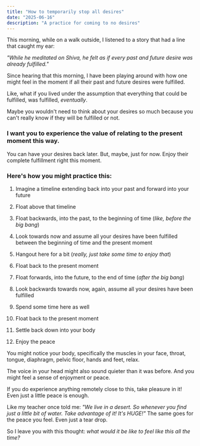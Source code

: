 ```yaml
---
title: "How to temporarily stop all desires"
date: "2025-06-16"
description: "A practice for coming to no desires"
---
```


This morning, while on a walk outside, I listened to a story that had a line that caught my ear:

*"While he meditated on Shiva, he felt as if every past and future desire was already fulfilled."*

Since hearing that this morning, I have been playing around with how one might feel in the moment if all their past and future desires were fulfilled. 

Like, what if you lived under the assumption that everything that could be fulfilled, was fulfilled, *eventually*. 

Maybe you wouldn't need to think about your desires so much because you can't really know if they will be fulfilled or not. 

### I want you to experience the value of relating to the present moment this way.

You can have your desires back later. But, maybe, just for now. Enjoy their complete fulfillment right this moment.

### Here's how you might practice this:

1. Imagine a timeline extending back into your past and forward into your future

2. Float above that timeline

3. Float backwards, into the past, to the beginning of time (*like, before the big bang*)

4. Look towards now and assume all your desires have been fulfilled between the beginning of time and the present moment

5. Hangout here for a bit (*really, just take some time to enjoy that*)

6. Float back to the present moment

7. Float forwards, into the future, to the end of time (*after the big bang*)

8. Look backwards towards now, again, assume all your desires have been fulfilled

9. Spend some time here as well

10. Float back to the present moment

11. Settle back down into your body

12. Enjoy the peace

You might notice your body, specifically the muscles in your face, throat, tongue, diaphragm, pelvic floor, hands and feet, relax. 

The voice in your head might also sound quieter than it was before. And you might feel a sense of enjoyment or peace.

If you do experience anything remotely close to this, take pleasure in it! Even just a little peace is enough. 

Like my teacher once told me: *"We live in a desert. So whenever you find just a little bit of water. Take advantage of it! It's HUGE!"* The same goes for the peace you feel. Even just a tear drop.

So I leave you with this thought: *what would it be like to feel like this all the time?*



